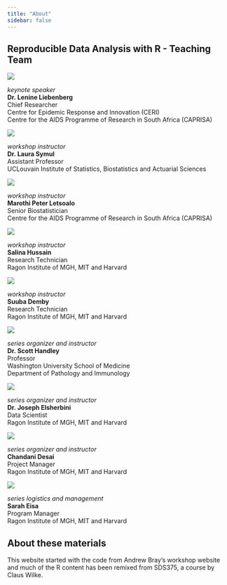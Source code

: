 ```yaml
---
title: "About"
sidebar: false
---
```


## Reproducible Data Analysis with R - Teaching Team

::: {.grid}


::: {.g-col-2}
![](images/Lenine.png){fig-align="left"}
:::

::: {.g-col-4}
*keynote speaker*  
**Dr. Lenine Liebenberg**  
Chief Researcher  
Centre for Epidemic Response and Innovation (CERI)  
Centre for the AIDS Programme of Research in South Africa (CAPRISA)
:::




::: {.g-col-2}
![](images/Laura.png){fig-align="left"}
:::
:::{.g-col-4}
*workshop instructor*  
**Dr. Laura Symul**  
Assistant Professor  
UCLouvain Institute of Statistics, Biostatistics and Actuarial Sciences
:::


::: {.g-col-2}
![](images/Marothi.png){fig-align="left"}
:::
::: {.g-col-4}
*workshop instructor*  
**Marothi Peter Letsoalo**  
Senior Biostatistician  
Centre for the AIDS Programme of Research in South Africa (CAPRISA)
:::


::: {.g-col-2}
![](images/Salina.png){fig-align="left"}
:::
::: {.g-col-4}
*workshop instructor*  
**Salina Hussain**  
Research Technician  
Ragon Institute of MGH, MIT and Harvard
:::



::: {.g-col-2}
![](images/Suuba.png){fig-align="left"}
:::
::: {.g-col-4}
*workshop instructor*  
**Suuba Demby**  
Research Technician  
Ragon Institute of MGH, MIT and Harvard
:::

::: {.g-col-2}
![](images/Scott.png){fig-align="left"}
:::
::: {.g-col-4}
*series organizer and instructor*  
**Dr. Scott Handley**  
Professor  
Washington University School of Medicine  
Department of Pathology and Immunology
:::

::: {.g-col-2}
![](images/Joseph.png){fig-align="left"}
:::
::: {.g-col-4}
*series organizer and instructor*  
**Dr. Joseph Elsherbini**  
Data Scientist  
Ragon Institute of MGH, MIT and Harvard
:::

::: {.g-col-2}
![](images/Chandani.png){fig-align="left"}
:::
::: {.g-col-4}
*series organizer and instructor*  
**Chandani Desai**  
Project Manager  
Ragon Institute of MGH, MIT and Harvard
:::


::: {.g-col-2}
![](images/Sarah.png){fig-align="left"}
:::

::: {.g-col-4}
*series logistics and management*  
**Sarah Eisa**  
Program Manager  
Ragon Institute of MGH, MIT and Harvard
:::

:::

## About these materials

This website started with the code from Andrew Bray's workshop website and much of the R content has been remixed from SDS375, a course by Claus Wilke.
